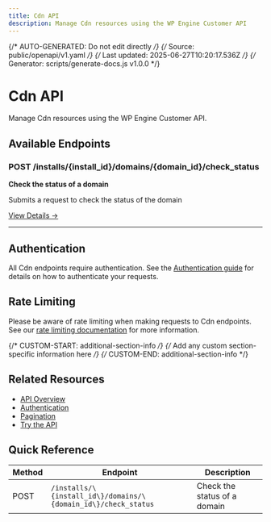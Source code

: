 ```yaml
---
title: Cdn API
description: Manage Cdn resources using the WP Engine Customer API
---
```


{/* AUTO-GENERATED: Do not edit directly */}
{/* Source: public/openapi/v1.yaml */}
{/* Last updated: 2025-06-27T10:20:17.536Z */}
{/* Generator: scripts/generate-docs.js v1.0.0 */}

# Cdn API

Manage Cdn resources using the WP Engine Customer API.

## Available Endpoints

### POST /installs/\{install_id\}/domains/\{domain_id\}/check_status

**Check the status of a domain**

Submits a request to check the status of the domain

[View Details →](/api-reference/endpoints/cdn/check-status/)

---


## Authentication

All Cdn endpoints require authentication. See the [Authentication guide](/api-reference/authentication/) for details on how to authenticate your requests.

## Rate Limiting

Please be aware of rate limiting when making requests to Cdn endpoints. See our [rate limiting documentation](/api-reference/overview/#rate-limiting) for more information.

{/* CUSTOM-START: additional-section-info */}
{/* Add any custom section-specific information here */}
{/* CUSTOM-END: additional-section-info */}

## Related Resources

- [API Overview](/api-reference/overview/)
- [Authentication](/api-reference/authentication/)
- [Pagination](/api-reference/pagination/)
- [Try the API](/try/playground/)

## Quick Reference

| Method | Endpoint | Description |
|--------|----------|-------------|
| POST | `/installs/\{install_id\}/domains/\{domain_id\}/check_status` | Check the status of a domain |
